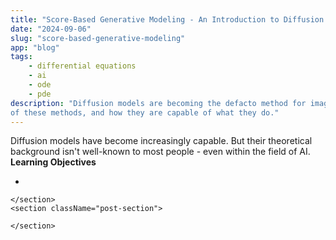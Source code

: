```yaml
---
title: "Score-Based Generative Modeling - An Introduction to Diffusion Models"
date: "2024-09-06"
slug: "score-based-generative-modeling"
app: "blog"
tags: 
    - differential equations
    - ai
    - ode
    - pde
description: "Diffusion models are becoming the defacto method for image, and video generation. Let's explore the foundations
of these methods, and how they are capable of what they do."
---
```


<div className="post-content-wrapper">
    <section className="post-overview-section">
        <div className="overview">
            Diffusion models have become increasingly capable. But their theoretical background isn't well-known to most people - 
            even within the field of AI. 
        </div>
        <aside>
            <b>Learning Objectives</b>
            <ul>
                <li></li>
            </ul>
        </aside>
    </section>
    <section className="post-section">

    </section>
    <section className="post-section">

    </section>
</div>